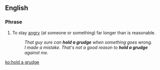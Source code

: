 ==English==

===Phrase===
{{infl|en|phrase|head=[[hold]] [[a]] [[grudge]] (against)}}

# To stay [[angry]] (at someone or something) far longer than is reasonable.
#: ''That guy sure can '''hold a grudge''' when something goes wrong.''
#: ''I made a mistake.  That's not a good reason to '''hold a grudge''' against me.''

[[ko:hold a grudge]]